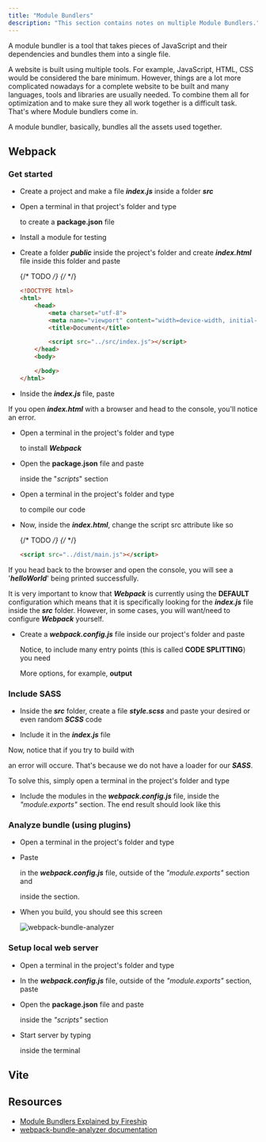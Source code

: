 ```yaml
---
title: "Module Bundlers"
description: "This section contains notes on multiple Module Bundlers."
---
```



A module bundler is a tool that takes pieces of JavaScript and their dependencies and bundles them into a single file.

A website is built using multiple tools.
For example, JavaScript, HTML, CSS would be considered the bare minimum.
However, things are a lot more complicated nowadays for a complete website to be built and many languages, tools and libraries are usually needed. To combine them all for optimization and to make sure they all work together is a difficult task. That's where Module bundlers come in.

A module bundler, basically, bundles all the assets used together.

## Webpack

### Get started

- Create a project and make a file ***index.js*** inside a folder ***src***
- Open a terminal in that project's folder and type

  <Gist gistCode="2b192ecdd9213f18fca22b72c30fab2e" fileName="webpack-init.sh" />

  to create a **package.json** file
- Install a module for testing

  <Gist gistCode="2b192ecdd9213f18fca22b72c30fab2e" fileName="webpack-i-lodash.sh" />

- Create a folder ***public*** inside the project's folder and create ***index.html*** file inside this folder and paste

  {/* TODO */}
  {/* <Gist gistCode="2b192ecdd9213f18fca22b72c30fab2e" fileName="webpack-index.html" /> */}
  ```html
  <!DOCTYPE html>
  <html>
      <head>
          <meta charset="utf-8">
          <meta name="viewport" content="width=device-width, initial-scale=1.0">
          <title>Document</title>

          <script src="../src/index.js"></script>
      </head>
      <body>

      </body>
  </html>
  ```

- Inside the ***index.js*** file, paste

  <Gist gistCode="2b192ecdd9213f18fca22b72c30fab2e" fileName="webpack-index.js" />

If you open ***index.html*** with a browser and head to the console, you'll notice an error.

- Open a terminal in the project's folder and type

  <Gist gistCode="2b192ecdd9213f18fca22b72c30fab2e" fileName="webpack-install.sh" />

  to install ***Webpack***
- Open the **package.json** file and paste

  <Gist gistCode="2b192ecdd9213f18fca22b72c30fab2e" fileName="webpack-package.json" />

  inside the "*scripts*" section
- Open a terminal in the project's folder and type

  <Gist gistCode="2b192ecdd9213f18fca22b72c30fab2e" fileName="webpack-run-build.sh" />

  to compile our code
- Now, inside the ***index.html***, change the script src attribute like so

  {/* TODO */}
  {/* <Gist gistCode="2b192ecdd9213f18fca22b72c30fab2e" fileName="webpack-script-add.html" /> */}
  ```html
  <script src="../dist/main.js"></script>
  ```

If you head back to the browser and open the console, you will see a '***helloWorld***' being printed successfully.

It is very important to know that ***Webpack*** is currently using the **DEFAULT** configuration which means that it is specifically looking for the ***index.js*** file inside the ***src*** folder. However, in some cases, you will want/need to configure ***Webpack*** yourself.

- Create a ***webpack.config.js*** file inside our project's folder and paste

  <Gist gistCode="2b192ecdd9213f18fca22b72c30fab2e" fileName="webpack-webpack.config.js" />

  Notice, to include many entry points (this is called **CODE SPLITTING**) you need

  <Gist gistCode="2b192ecdd9213f18fca22b72c30fab2e" fileName="webpack-splitting-webpack.config.js" />

  More options, for example, **output**

  <Gist gistCode="2b192ecdd9213f18fca22b72c30fab2e" fileName="webpack-options-webpack.config.js" />

### Include SASS

- Inside the ***src*** folder, create a file ***style.scss*** and paste your desired or even random ***SCSS*** code

  <Gist gistCode="2b192ecdd9213f18fca22b72c30fab2e" fileName="webpack.scss" />

- Include it in the ***index.js*** file

  <Gist gistCode="2b192ecdd9213f18fca22b72c30fab2e" fileName="webpack-scss-import.js" />

Now, notice that if you try to build with

<Gist gistCode="2b192ecdd9213f18fca22b72c30fab2e" fileName="webpack-build.sh" />

an error will occure. That's because we do not have a loader for our ***SASS***.

To solve this, simply open a terminal in the project's folder and type

<Gist gistCode="2b192ecdd9213f18fca22b72c30fab2e" fileName="webpack-sass-install.sh" />

- Include the modules in the ***webpack.config.js*** file, inside the *"module.exports"* section. The end result should look like this

  <Gist gistCode="2b192ecdd9213f18fca22b72c30fab2e" fileName="webpack-end-webpack.config.js" />

### Analyze bundle (using plugins)

- Open a terminal in the project's folder and type

  <Gist gistCode="2b192ecdd9213f18fca22b72c30fab2e" fileName="webpack-analyzer-install.sh" />

- Paste

  <Gist gistCode="2b192ecdd9213f18fca22b72c30fab2e" fileName="webpack-analyzer-require.js" />

  in the ***webpack.config.js*** file, outside of the *"module.exports"* section and

  <Gist gistCode="2b192ecdd9213f18fca22b72c30fab2e" fileName="webpack-analyzer-include.js" />

  inside the section.
- When you build, you should see this screen

  ![webpack-bundle-analyzer](https://raw.githubusercontent.com/Stratis-Dermanoutsos/Full-Stack-Notes/main/Images/webpack-bundle-analyzer.png)

### Setup local web server

- Open a terminal in the project's folder and type

  <Gist gistCode="2b192ecdd9213f18fca22b72c30fab2e" fileName="webpack-local-server-install.sh" />

- In the ***webpack.config.js*** file, outside of the *"module.exports"* section, paste

  <Gist gistCode="2b192ecdd9213f18fca22b72c30fab2e" fileName="webpack-local-server-webpack.config.js" />

- Open the **package.json** file and paste

  <Gist gistCode="2b192ecdd9213f18fca22b72c30fab2e" fileName="webpack-local-server-package.json" />

  inside the *"scripts"* section
- Start server by typing

  <Gist gistCode="2b192ecdd9213f18fca22b72c30fab2e" fileName="webpack-local-server-run-dev.sh" />

  inside the terminal

## Vite

<Todo client:visible issue="3" />

## Resources

- [Module Bundlers Explained by Fireship](https://youtu.be/5IG4UmULyoA)
- [webpack-bundle-analyzer documentation](https://www.npmjs.com/package/webpack-bundle-analyzer)
